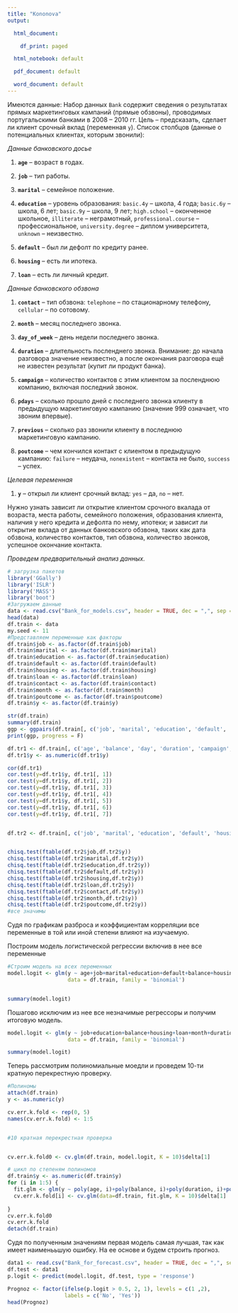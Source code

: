 ---
title: "Kononova"
output:

  html_document:

    df_print: paged

  html_notebook: default

  pdf_document: default

  word_document: default
---

Имеются данные:
Набор данных `Bank` содержит сведения о результатах прямых маркетинговых кампаний (прямые обзвоны), проводимых португальскими банками в 2008 -- 2010 гг. Цель -- предсказать, сделает ли клиент срочный вклад (переменная `y`). Список столбцов (данные о потенциальных клиентах, которым звонили):   

*Данные банковского досье*   

1. **`age`** -- возраст в годах.   

1. **`job`** -- тип работы.   

1. **`marital `** -- семейное положение.   

1. **`education `** -- уровень образования: `basic.4y` -- школа, 4 года; `basic.6y` -- школа, 6 лет; `basic.9y` -- школа, 9 лет; `high.school` -- оконченное школьное, `illiterate` -- неграмотный, `professional.course` -- профессиональное, `university.degree` -- диплом университета, `unknown` -- неизвестно.   

1. **`default`** -- был ли дефолт по кредиту ранее.   

1. **`housing`** -- есть ли ипотека.   

1. **`loan`** -- есть ли личный кредит.   

*Данные банковского обзвона*   

1. **`contact`** -- тип обзвона: `telephone` -- по стационарному телефону, `cellular` -- по сотовому.   

1. **`month`** -- месяц последнего звонка.   

1. **`day_of_week`** -- день недели последнего звонка.   

1. **`duration`** -- длительность посленднего звонка. Внимание: до начала разговора значение неизвестно, а после окончания разговора ещё не известен результат (купит ли продукт банка).   

1. **`campaign`** -- количество контактов с этим клиентом за посленднюю компанию, включая последний звонок.   

1. **`pdays`** -- сколько прошло дней с последнего звонка клиенту в предыдущую маркетинговую кампанию (значение 999 означает, что звоним впервые).   

1. **`previous`** -- сколько раз звонили клиенту в последнюю маркетинговую кампанию.   

1. **`poutcome`** -- чем кончился контакт с клиентом в предыдущую кампанию: `failure` -- неудача, `nonexistent` -- контакта не было, `success` -- успех.   

*Целевая переменная*   

1. **`y`** -- открыл ли клиент срочный вклад: `yes` -- да, `no` -- нет.    

Нужно узнать зависит ли открытие клиентом срочного вкалада от возраста, места работы, семейного положения, образования клиента, наличия у него кредита и дефолта по нему, ипотеки; и зависит ли открытие вклада от данных банковского обзвона, таких как дата обзвона, количество контактов, тип обзвона, количество звонков, успешное окончание контакта.

*Проведем предварительный анализ данных.*

```{r Данные и пакеты, warning = F, message = F}

# загрузка пакетов
library('GGally') 
library('ISLR')
library('MASS')
library('boot')
#Загружаем данные
data <- read.csv("Bank_for_models.csv", header = TRUE, dec = ",", sep = ";")
head(data)
df.train <- data
my.seed <- 11
#Представляем переменные как факторы
df.train$job <- as.factor(df.train$job)
df.train$marital <- as.factor(df.train$marital)
df.train$education <- as.factor(df.train$education)
df.train$default <- as.factor(df.train$default)
df.train$housing <- as.factor(df.train$housing)
df.train$loan <- as.factor(df.train$loan)
df.train$contact <- as.factor(df.train$contact)
df.train$month <- as.factor(df.train$month)
df.train$poutcome <- as.factor(df.train$poutcome)
df.train$y <- as.factor(df.train$y)
```

```{r Описание данных-01, message = F, warning = F}
str(df.train)
summary(df.train)
ggp <- ggpairs(df.train[, c('job', 'marital', 'education', 'default', 'housing', 'loan', 'contact', 'month', 'poutcome', 'y')])
print(ggp, progress = F)

df.tr1 <- df.train[, c('age', 'balance', 'day', 'duration', 'campaign', 'pdays', 'previous', 'y')]
df.tr1$y <- as.numeric(df.tr1$y)

cor(df.tr1)
cor.test(y=df.tr1$y, df.tr1[, 1])
cor.test(y=df.tr1$y, df.tr1[, 2])
cor.test(y=df.tr1$y, df.tr1[, 3])
cor.test(y=df.tr1$y, df.tr1[, 4])
cor.test(y=df.tr1$y, df.tr1[, 5])
cor.test(y=df.tr1$y, df.tr1[, 6])
cor.test(y=df.tr1$y, df.tr1[, 7])


df.tr2 <- df.train[, c('job', 'marital', 'education', 'default', 'housing', 'loan', 'contact', 'month', 'poutcome', 'y')]


chisq.test(ftable(df.tr2$job,df.tr2$y))
chisq.test(ftable(df.tr2$marital,df.tr2$y))
chisq.test(ftable(df.tr2$education,df.tr2$y))
chisq.test(ftable(df.tr2$default,df.tr2$y))
chisq.test(ftable(df.tr2$housing,df.tr2$y))
chisq.test(ftable(df.tr2$loan,df.tr2$y))
chisq.test(ftable(df.tr2$contact,df.tr2$y))
chisq.test(ftable(df.tr2$month,df.tr2$y))
chisq.test(ftable(df.tr2$poutcome,df.tr2$y))
#все значимы
```
Судя по графикам разброса и коэффициентам корреляции все переменные в той или иной степени влияют на изучаемую.


Построим модель логистической регрессии включив в нее все переменные
```{r логистическая регрессия, message = F, warning = F}
#Строим модель на всех переменных
model.logit <- glm(y ~ age+job+marital+education+default+balance+housing+loan+contact+day+month+duration+campaign+pdays+previous+poutcome,
                   data = df.train, family = 'binomial')


summary(model.logit)
```
Пошагово исключим из нее все незначимые регрессоры и получим итоговую модель.
```{r логистическая регрессия 1, message = F, warning = F}


model.logit <- glm(y ~ job+education+balance+housing+loan+month+duration+campaign+poutcome,
                   data = df.train, family = 'binomial')

summary(model.logit)
```

Теперь рассмотрим полиномиальные моедли и проведем 10-ти кратную перекрестную проверку.
```{r полиномы, message = F, warning = F}
#Полиномы
attach(df.train)
y <- as.numeric(y)

cv.err.k.fold <- rep(0, 5)
names(cv.err.k.fold) <- 1:5


#10 кратная перекрестная проверка


cv.err.k.fold0 <- cv.glm(df.train, model.logit, K = 10)$delta[1]

# цикл по степеням полиномов
df.train$y <- as.numeric(df.train$y)
for (i in 1:5) {
  fit.glm <- glm(y ~ poly(age, i)+poly(balance, i)+poly(duration, i)+poly(previous, i)+poly(campaign, i)+poly(pdays, i)+poly(day, i))
  cv.err.k.fold[i] <- cv.glm(data=df.train, fit.glm, K = 10)$delta[1]
  
}
cv.err.k.fold0
cv.err.k.fold
detach(df.train)
```
Судя по полученным значениям первая модель самая лучшая, так как имеет наименььшую ошибку. На ее основе и будем строить прогноз.

```{r прогноз, message = F, warning = F}
data1 <- read.csv("Bank_for_forecast.csv", header = TRUE, dec = ",", sep = ";")
df.test <- data1
p.logit <- predict(model.logit, df.test, type = 'response')

Prognoz <- factor(ifelse(p.logit > 0.5, 2, 1), levels = c(1 ,2),
                  labels = c('No', 'Yes'))
head(Prognoz)
```

